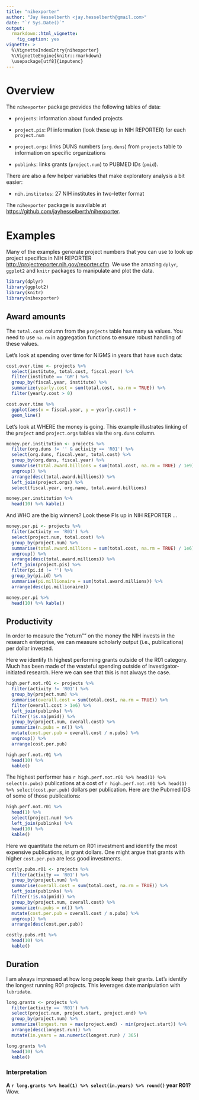 ```yaml
---
title: "nihexporter"
author: "Jay Hesselberth <jay.hesselberth@gmail.com>"
date: "`r Sys.Date()`"
output:
  rmarkdown::html_vignette:
    fig_caption: yes
vignette: >
  %\VignetteIndexEntry{nihexporter}
  %\VignetteEngine{knitr::rmarkdown}
  \usepackage[utf8]{inputenc}
---
```


# Overview

The `nihexporter` package provides the following tables of data:

* `projects`: information about funded projects

* `project.pis`: PI information (look these up in NIH REPORTER) for each `project.num`

* `project.orgs`: links DUNS numbers (`org.duns`) from `projects` table to information on specific organizations 

* `publinks`: links grants (`project.num`) to PUBMED IDs (`pmid`).

There are also a few helper variables that make exploratory analysis a bit easier:

* `nih.institutes`: 27 NIH institutes in two-letter format 

The `nihexporter` package is avavilable at
<https://github.com/jayhesselberth/nihexporter>.

# Examples

Many of the examples generate project numbers that you can use to look up
project specifics in NIH REPORTER
<http://projectreporter.nih.gov/reporter.cfm>. We use the amazing `dplyr`, `ggplot2` and `knitr` packages to manipulate and plot the data.

```r
library(dplyr)
library(ggplot2)
library(knitr)
library(nihexporter)
```

## Award amounts

The `total.cost` column from the `projects` table has many `NA` values.
You need to use `na.rm` in aggregation functions to ensure robust handling of these
values.

Let's look at spending over time for NIGMS in years that have such data:

```r
cost.over.time <- projects %>%
  select(institute, total.cost, fiscal.year) %>%
  filter(institute == 'GM') %>%
  group_by(fiscal.year, institute) %>%
  summarize(yearly.cost = sum(total.cost, na.rm = TRUE)) %>%
  filter(yearly.cost > 0)

cost.over.time %>%
  ggplot(aes(x = fiscal.year, y = yearly.cost)) +
  geom_line()
```

Let's look at WHERE the money is going. This example illustrates linking of the `project` and `project.orgs` tables via the `org.duns` column.

```r
money.per.institution <- projects %>%
  filter(org.duns != '' & activity == 'R01') %>%
  select(org.duns, fiscal.year, total.cost) %>%
  group_by(org.duns, fiscal.year) %>%
  summarise(total.award.billions = sum(total.cost, na.rm = TRUE) / 1e9) %>%
  ungroup() %>%
  arrange(desc(total.award.billions)) %>%
  left_join(project.orgs) %>%
  select(fiscal.year, org.name, total.award.billions)

money.per.institution %>%
  head(10) %>% kable()
```

And WHO are the big winners? Look these PIs up in NIH REPORTER ...

```r

money.per.pi <- projects %>%
  filter(activity == 'R01') %>%
  select(project.num, total.cost) %>%
  group_by(project.num) %>%
  summarise(total.award.millions = sum(total.cost, na.rm = TRUE) / 1e6) %>%
  ungroup() %>%
  arrange(desc(total.award.millions)) %>%
  left_join(project.pis) %>%
  filter(pi.id != '') %>%
  group_by(pi.id) %>%
  summarise(pi.millionaire = sum(total.award.millions)) %>%
  arrange(desc(pi.millionaire))  

money.per.pi %>%
  head(10) %>% kable()
```

## Productivity

In order to measure the "return"" on the money the NIH invests in the research enterprise,
we can measure scholarly output (i.e., publications) per dollar invested.

Here we identify th highest performing grants outside of the R01 category.
Much has been made of the wasteful spending outside of
investigator-initiated research. Here we can see that this is not always
the case.

```r
high.perf.not.r01 <- projects %>%
  filter(activity != 'R01') %>%
  group_by(project.num) %>%
  summarise(overall.cost = sum(total.cost, na.rm = TRUE)) %>%
  filter(overall.cost > 1e6) %>%
  left_join(publinks) %>%
  filter(!is.na(pmid)) %>%
  group_by(project.num, overall.cost) %>%
  summarize(n.pubs = n()) %>%
  mutate(cost.per.pub = overall.cost / n.pubs) %>%
  ungroup() %>%
  arrange(cost.per.pub)

high.perf.not.r01 %>%
  head(10) %>%
  kable()
```

The highest performer has `r high.perf.not.r01 %>% head(1) %>% select(n.pubs)` publications at a cost of `r high.perf.not.r01 %>% head(1) %>% select(cost.per.pub)` dollars per publication. Here are the Pubmed IDS of some of those publications:

```r
high.perf.not.r01 %>%
  head(1) %>%
  select(project.num) %>%
  left_join(publinks) %>%
  head(10) %>%
  kable()
```

Here we quantitate the return on R01 investment and identify the most expensive publications, in grant dollars. One might argue that grants with higher `cost.per.pub` are less good investments.

```r
costly.pubs.r01 <- projects %>%
  filter(activity == 'R01') %>%
  group_by(project.num) %>%
  summarise(overall.cost = sum(total.cost, na.rm = TRUE)) %>%
  left_join(publinks) %>%
  filter(!is.na(pmid)) %>%
  group_by(project.num, overall.cost) %>%
  summarize(n.pubs = n()) %>%
  mutate(cost.per.pub = overall.cost / n.pubs) %>%
  ungroup() %>%
  arrange(desc(cost.per.pub))

costly.pubs.r01 %>%
  head(10) %>%
  kable()
```

## Duration

I am always impressed at how long people keep their grants. Let's identify
the longest running R01 projects. This leverages date manipulation with `lubridate`.

```r
long.grants <- projects %>%
  filter(activity == 'R01') %>%
  select(project.num, project.start, project.end) %>%
  group_by(project.num) %>%
  summarize(longest.run = max(project.end) - min(project.start)) %>%
  arrange(desc(longest.run)) %>%
  mutate(in.years = as.numeric(longest.run) / 365)

long.grants %>%
  head(10) %>%
  kable()
```

### Interpretation

**A `r long.grants %>% head(1) %>% select(in.years) %>% round()` year R01?** Wow.
